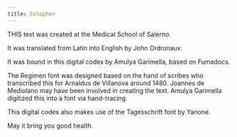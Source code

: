 ```yaml
---
title: Colophon
---
```


<span className="cap">THIS</span> text was created at the Medical School of Salerno.

It was translated from Latin into English by John Ordronaux.

It was bound in this digital codex by Amulya Garimella, based on Fumadocs.

The Regimen font was designed based on the hand of scribes who transcribed this for Arnaldus de Villanova around 1480. Joannes de Mediolano may have been involved in creating the text. Amulya Garimella digitized this into a font via hand-tracing.

This digital codex also makes use of the Tagesschrift font by Yanone.

May it bring you good health.
